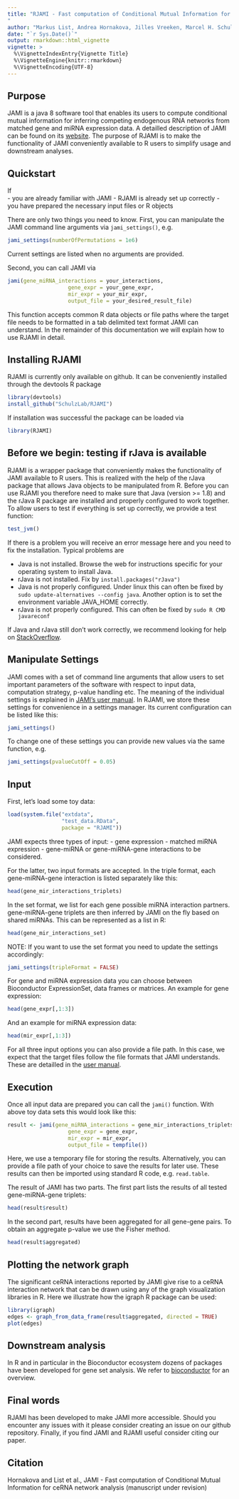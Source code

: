 ```yaml
---
title: "RJAMI - Fast computation of Conditional Mutual Information for ceRNA network analysis
"
author: "Markus List, Andrea Hornakova, Jilles Vreeken, Marcel H. Schulz"
date: "`r Sys.Date()`"
output: rmarkdown::html_vignette
vignette: >
  %\VignetteIndexEntry{Vignette Title}
  %\VignetteEngine{knitr::rmarkdown}
  %\VignetteEncoding{UTF-8}
---
```


## Purpose 

JAMI is a java 8 software tool that enables its users to compute conditional 
mutual information for inferring competing endogenous RNA networks from matched
gene and miRNA expression data. A detailled description of JAMI can be found
on its [website](http://jami.readthedocs.io/en/latest/index.html). 
The purpose of RJAMI is to make the functionality of JAMI conveniently available
to R users to simplify usage and downstream analyses. 

## Quickstart

If  
  - you are already familiar with JAMI 
  - RJAMI is already set up correctly
  - you have prepared the necessary input files or R objects

There are only two things you need to know.
First, you can manipulate the JAMI command
line arguments via ```jami_settings()```, e.g.

```r
jami_settings(numberOfPermutations = 1e6)
```

Current settings are listed when no arguments are provided.

Second, you can call JAMI via

```r
jami(gene_miRNA_interactions = your_interactions,
                   gene_expr = your_gene_expr,
                   mir_expr = your_mir_expr,
                   output_file = your_desired_result_file)

```

This function accepts common R data objects or file paths where the target file
needs to be formatted in a tab delimited text format JAMI can understand. In 
the remainder of this documentation we will explain how to use RJAMI in detail.

## Installing RJAMI

RJAMI is currently only available on github. It can be conveniently installed 
through the devtools R package

```r
library(devtools)
install_github("SchulzLab/RJAMI")
```

If installation was successful the package can be loaded via
```r
library(RJAMI)
```


## Before we begin: testing if rJava is available

RJAMI is a wrapper package that conveniently makes the functionality of JAMI available to R users.
This is realized with the help of the rJava package that allows Java objects to
be manipulated from R. Before you can use RJAMI you therefore need to 
make sure that Java (version >= 1.8) and the rJava R package are installed and 
properly configured to work together. To allow users to test if everything 
is set up correctly, we provide a test function:

```r
test_jvm()
```

If there is a problem you will receive an error message here and you need to
fix the installation. Typical problems are 

- Java is not installed. Browse the web for instructions specific for your operating system to install Java.
- rJava is not installed. Fix by ```install.packages("rJava")```
- Java is not properly configured. Under linux this can often be fixed by
```sudo update-alternatives --config java```. Another option is to set the environment variable JAVA_HOME correctly.
- rJava is not properly configured. This can often be fixed by
```sudo R CMD javareconf```

If Java and rJava still don't work correctly, we recommend looking for help on [StackOverflow](https://stackoverflow.com/search?q=rJava).

## Manipulate Settings

JAMI comes with a set of command line arguments that allow users to set 
important parameters of the software with respect to input data, 
computation strategy, p-value handling etc. The meaning of the individual 
settings is explained in 
[JAMI's user manual](http://jami.readthedocs.io/en/latest/index.html#usage).
In RJAMI, we store these settings for convenience in a settings manager. Its
current configuration can be listed like this:

```r
jami_settings()
```

To change one of these settings you can provide new values via the same function, e.g.

```r
jami_settings(pvalueCutOff = 0.05)
```

## Input

First, let's load some toy data:
```r
load(system.file("extdata",
                 "test_data.RData",
                 package = "RJAMI"))
```


JAMI expects three types of input:
- gene expression
- matched miRNA expression
- gene-miRNA or gene-miRNA-gene interactions to be considered. 

For the latter, two input formats are accepted. In the triple format, each 
gene-miRNA-gene interaction is listed separately like this:

```r
head(gene_mir_interactions_triplets)
```


In the set format, we list for each gene possible miRNA interaction
partners. gene-miRNA-gene triplets are then inferred by JAMI on the fly based on
shared miRNAs. This can be represented as a list in R:

```r
head(gene_mir_interactions_set)
```

NOTE: If you want to use the set format you need to update the settings 
accordingly:

```r
jami_settings(tripleFormat = FALSE)
```

For gene and miRNA expression data you can choose between Bioconductor 
ExpressionSet, data frames or matrices. An example for gene expression:

```r
head(gene_expr[,1:3])
```

And an example for miRNA expression data:

```r
head(mir_expr[,1:3])
```

For all three input options you can also provide a file path. In this case, we
expect that the target files follow the file formats that JAMI understands. These
are detailled in the [user manual](http://jami.readthedocs.io/en/latest/index.html#input).

## Execution

Once all input data are prepared you can call the ```jami()``` function. With 
above toy data sets this would look like this:

```r
result <- jami(gene_miRNA_interactions = gene_mir_interactions_triplets,
                   gene_expr = gene_expr,
                   mir_expr = mir_expr,
                   output_file = tempfile())

```

Here, we use a temporary file for storing the results. Alternatively, you can
provide a file path of your choice to save the results for later use. These
results can then be imported using standard R code, e.g. ```read.table```.

The result of JAMI has two parts. The first part lists the results of all tested
gene-miRNA-gene triplets:

```r
head(result$result)
```

In the second part, results have been aggregated for all gene-gene pairs. To
obtain an aggregate p-value we use the Fisher method.

```r
head(result$aggregated)
```


## Plotting the network graph

The significant ceRNA interactions reported by JAMI give rise to a ceRNA interaction network that can be drawn using any of the graph visualization libraries in R. Here we illustrate how the igraph R package can be used:

```r
library(igraph)
edges <- graph_from_data_frame(result$aggregated, directed = TRUE)
plot(edges)
```

## Downstream analysis

In R and in particular in the Bioconductor ecosystem dozens of packages have
been developed for gene set analysis. 
We refer to [bioconductor](http://bioconductor.org/) for an overview.

## Final words

RJAMI has been developed to make JAMI more accessible. Should you encounter any
issues with it please consider creating an issue on our github repository. 
Finally, if you find JAMI and RJAMI useful consider citing our paper.

## Citation

Hornakova and List et al., JAMI - Fast computation of Conditional Mutual 
Information for ceRNA network analysis
 (manuscript under revision)
